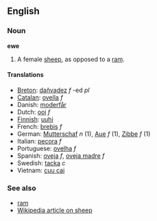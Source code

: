 {{Wikipedia}}
==English==
===Noun===
'''ewe'''

# A female [[sheep]], as opposed to a [[ram]].

==== Translations ====
*[[Breton]]: [[dañvadez]] ''f'' -ed ''pl''
*[[Catalan]]: [[ovella]] ''f''
*Danish: [[moderfår]]
*Dutch: [[ooi]] ''f''
*[[Finnish]]: [[uuhi]]
*French: [[brebis]] ''f''
*German: [[Mutterschaf]] ''n'' (1), [[Aue]] ''f'' (1), [[Zibbe]] ''f'' (1)
*Italian: [[pecora]] ''f''
*Portuguese: [[ovelha]] ''f''
*Spanish: [[oveja]] ''f'', [[oveja madre]] ''f''
*Swedish: [[tacka]] ''c''
*Vietnam: [[cuu cai]]

===See also===
*[[ram]]
*[[w:sheep|Wikipedia article on sheep]]